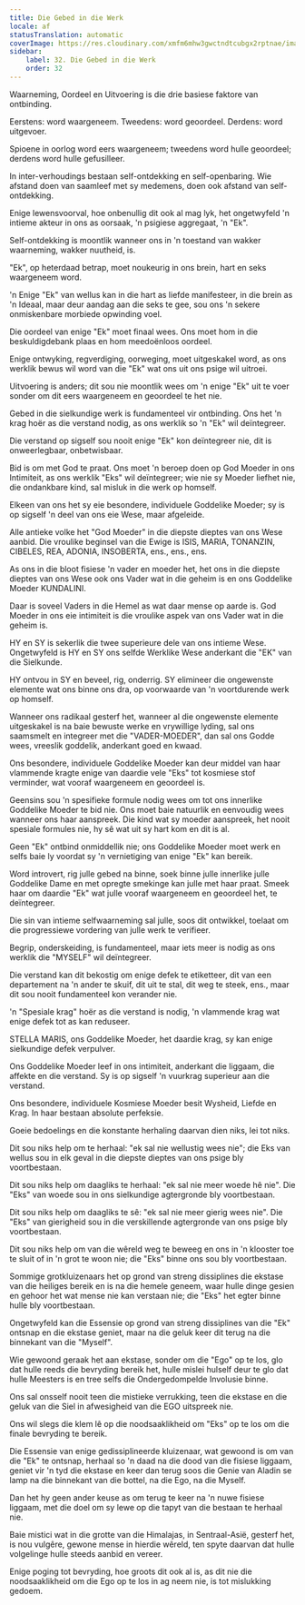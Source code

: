 ```yaml
---
title: Die Gebed in die Werk
locale: af
statusTranslation: automatic
coverImage: https://res.cloudinary.com/xmfm6mhw3gwctndtcubgx2rptnae/image/upload/v1740468922/small_cover_tratado_de_psicologia_revolucionaria_a4c0dca4e0.webp
sidebar:
    label: 32. Die Gebed in die Werk
    order: 32
---
```

Waarneming, Oordeel en Uitvoering is die drie basiese faktore van ontbinding.

Eerstens: word waargeneem. Tweedens: word geoordeel. Derdens: word uitgevoer.

Spioene in oorlog word eers waargeneem; tweedens word hulle geoordeel; derdens word hulle gefusilleer.

In inter-verhoudings bestaan self-ontdekking en self-openbaring. Wie afstand doen van saamleef met sy medemens, doen ook afstand van self-ontdekking.

Enige lewensvoorval, hoe onbenullig dit ook al mag lyk, het ongetwyfeld 'n intieme akteur in ons as oorsaak, 'n psigiese aggregaat, 'n "Ek".

Self-ontdekking is moontlik wanneer ons in 'n toestand van wakker waarneming, wakker nuutheid, is.

"Ek", op heterdaad betrap, moet noukeurig in ons brein, hart en seks waargeneem word.

'n Enige "Ek" van wellus kan in die hart as liefde manifesteer, in die brein as 'n Ideaal, maar deur aandag aan die seks te gee, sou ons 'n sekere onmiskenbare morbiede opwinding voel.

Die oordeel van enige "Ek" moet finaal wees. Ons moet hom in die beskuldigdebank plaas en hom meedoënloos oordeel.

Enige ontwyking, regverdiging, oorweging, moet uitgeskakel word, as ons werklik bewus wil word van die "Ek" wat ons uit ons psige wil uitroei.

Uitvoering is anders; dit sou nie moontlik wees om 'n enige "Ek" uit te voer sonder om dit eers waargeneem en geoordeel te het nie.

Gebed in die sielkundige werk is fundamenteel vir ontbinding. Ons het 'n krag hoër as die verstand nodig, as ons werklik so 'n "Ek" wil deïntegreer.

Die verstand op sigself sou nooit enige "Ek" kon deïntegreer nie, dit is onweerlegbaar, onbetwisbaar.

Bid is om met God te praat. Ons moet 'n beroep doen op God Moeder in ons Intimiteit, as ons werklik "Eks" wil deïntegreer; wie nie sy Moeder liefhet nie, die ondankbare kind, sal misluk in die werk op homself.

Elkeen van ons het sy eie besondere, individuele Goddelike Moeder; sy is op sigself 'n deel van ons eie Wese, maar afgeleide.

Alle antieke volke het "God Moeder" in die diepste dieptes van ons Wese aanbid. Die vroulike beginsel van die Ewige is ISIS, MARIA, TONANZIN, CIBELES, REA, ADONIA, INSOBERTA, ens., ens., ens.

As ons in die bloot fisiese 'n vader en moeder het, het ons in die diepste dieptes van ons Wese ook ons Vader wat in die geheim is en ons Goddelike Moeder KUNDALINI.

Daar is soveel Vaders in die Hemel as wat daar mense op aarde is. God Moeder in ons eie intimiteit is die vroulike aspek van ons Vader wat in die geheim is.

HY en SY is sekerlik die twee superieure dele van ons intieme Wese. Ongetwyfeld is HY en SY ons selfde Werklike Wese anderkant die "EK" van die Sielkunde.

HY ontvou in SY en beveel, rig, onderrig. SY elimineer die ongewenste elemente wat ons binne ons dra, op voorwaarde van 'n voortdurende werk op homself.

Wanneer ons radikaal gesterf het, wanneer al die ongewenste elemente uitgeskakel is na baie bewuste werke en vrywillige lyding, sal ons saamsmelt en integreer met die "VADER-MOEDER", dan sal ons Godde wees, vreeslik goddelik, anderkant goed en kwaad.

Ons besondere, individuele Goddelike Moeder kan deur middel van haar vlammende kragte enige van daardie vele "Eks" tot kosmiese stof verminder, wat vooraf waargeneem en geoordeel is.

Geensins sou 'n spesifieke formule nodig wees om tot ons innerlike Goddelike Moeder te bid nie. Ons moet baie natuurlik en eenvoudig wees wanneer ons haar aanspreek. Die kind wat sy moeder aanspreek, het nooit spesiale formules nie, hy sê wat uit sy hart kom en dit is al.

Geen "Ek" ontbind onmiddellik nie; ons Goddelike Moeder moet werk en selfs baie ly voordat sy 'n vernietiging van enige "Ek" kan bereik.

Word introvert, rig julle gebed na binne, soek binne julle innerlike julle Goddelike Dame en met opregte smekinge kan julle met haar praat. Smeek haar om daardie "Ek" wat julle vooraf waargeneem en geoordeel het, te deïntegreer.

Die sin van intieme selfwaarneming sal julle, soos dit ontwikkel, toelaat om die progressiewe vordering van julle werk te verifieer.

Begrip, onderskeiding, is fundamenteel, maar iets meer is nodig as ons werklik die "MYSELF" wil deïntegreer.

Die verstand kan dit bekostig om enige defek te etiketteer, dit van een departement na 'n ander te skuif, dit uit te stal, dit weg te steek, ens., maar dit sou nooit fundamenteel kon verander nie.

'n "Spesiale krag" hoër as die verstand is nodig, 'n vlammende krag wat enige defek tot as kan reduseer.

STELLA MARIS, ons Goddelike Moeder, het daardie krag, sy kan enige sielkundige defek verpulver.

Ons Goddelike Moeder leef in ons intimiteit, anderkant die liggaam, die affekte en die verstand. Sy is op sigself 'n vuurkrag superieur aan die verstand.

Ons besondere, individuele Kosmiese Moeder besit Wysheid, Liefde en Krag. In haar bestaan absolute perfeksie.

Goeie bedoelings en die konstante herhaling daarvan dien niks, lei tot niks.

Dit sou niks help om te herhaal: "ek sal nie wellustig wees nie"; die Eks van wellus sou in elk geval in die diepste dieptes van ons psige bly voortbestaan.

Dit sou niks help om daagliks te herhaal: "ek sal nie meer woede hê nie". Die "Eks" van woede sou in ons sielkundige agtergronde bly voortbestaan.

Dit sou niks help om daagliks te sê: "ek sal nie meer gierig wees nie". Die "Eks" van gierigheid sou in die verskillende agtergronde van ons psige bly voortbestaan.

Dit sou niks help om van die wêreld weg te beweeg en ons in 'n klooster toe te sluit of in 'n grot te woon nie; die "Eks" binne ons sou bly voortbestaan.

Sommige grotkluizenaars het op grond van streng dissiplines die ekstase van die heiliges bereik en is na die hemele geneem, waar hulle dinge gesien en gehoor het wat mense nie kan verstaan nie; die "Eks" het egter binne hulle bly voortbestaan.

Ongetwyfeld kan die Essensie op grond van streng dissiplines van die "Ek" ontsnap en die ekstase geniet, maar na die geluk keer dit terug na die binnekant van die "Myself".

Wie gewoond geraak het aan ekstase, sonder om die "Ego" op te los, glo dat hulle reeds die bevryding bereik het, hulle mislei hulself deur te glo dat hulle Meesters is en tree selfs die Ondergedompelde Involusie binne.

Ons sal onsself nooit teen die mistieke verrukking, teen die ekstase en die geluk van die Siel in afwesigheid van die EGO uitspreek nie.

Ons wil slegs die klem lê op die noodsaaklikheid om "Eks" op te los om die finale bevryding te bereik.

Die Essensie van enige gedissiplineerde kluizenaar, wat gewoond is om van die "Ek" te ontsnap, herhaal so 'n daad na die dood van die fisiese liggaam, geniet vir 'n tyd die ekstase en keer dan terug soos die Genie van Aladin se lamp na die binnekant van die bottel, na die Ego, na die Myself.

Dan het hy geen ander keuse as om terug te keer na 'n nuwe fisiese liggaam, met die doel om sy lewe op die tapyt van die bestaan te herhaal nie.

Baie mistici wat in die grotte van die Himalajas, in Sentraal-Asië, gesterf het, is nou vulgêre, gewone mense in hierdie wêreld, ten spyte daarvan dat hulle volgelinge hulle steeds aanbid en vereer.

Enige poging tot bevryding, hoe groots dit ook al is, as dit nie die noodsaaklikheid om die Ego op te los in ag neem nie, is tot mislukking gedoem.

